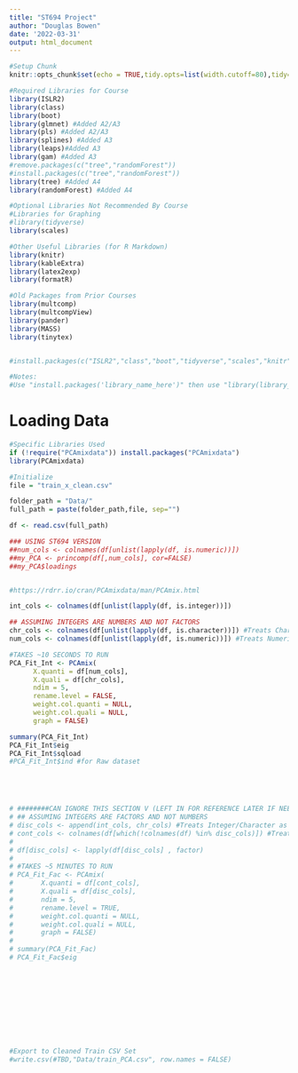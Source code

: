 ```yaml
---
title: "ST694 Project"
author: "Douglas Bowen"
date: '2022-03-31'
output: html_document
---
```


```r
#Setup Chunk
knitr::opts_chunk$set(echo = TRUE,tidy.opts=list(width.cutoff=80),tidy=TRUE)

#Required Libraries for Course
library(ISLR2)
library(class)
library(boot)
library(glmnet) #Added A2/A3
library(pls) #Added A2/A3
library(splines) #Added A3
library(leaps)#Added A3
library(gam) #Added A3
#remove.packages(c("tree","randomForest"))
#install.packages(c("tree","randomForest"))
library(tree) #Added A4
library(randomForest) #Added A4

#Optional Libraries Not Recommended By Course
#Libraries for Graphing
#library(tidyverse)
library(scales)

#Other Useful Libraries (for R Markdown)
library(knitr)
library(kableExtra)
library(latex2exp)
library(formatR)

#Old Packages from Prior Courses
library(multcomp)
library(multcompView)
library(pander)
library(MASS)
library(tinytex)


#install.packages(c("ISLR2","class","boot","tidyverse","scales","knitr","kableExtra","latex2exp","multcomp","multcompview","pander","MASS","gridExtra","leaps","bestglm","corrplot"))

#Notes:
#Use "install.packages('library_name_here')" then use "library(library_name_here)"
```

# Loading Data

```r
#Specific Libraries Used
if (!require("PCAmixdata")) install.packages("PCAmixdata")
library(PCAmixdata)

#Initialize
file = "train_x_clean.csv"

folder_path = "Data/"
full_path = paste(folder_path,file, sep="")

df <- read.csv(full_path)

### USING ST694 VERSION
##num_cols <- colnames(df[unlist(lapply(df, is.numeric))])
##my_PCA <- princomp(df[,num_cols], cor=FALSE)
##my_PCA$loadings


#https://rdrr.io/cran/PCAmixdata/man/PCAmix.html

int_cols <- colnames(df[unlist(lapply(df, is.integer))])

## ASSUMING INTEGERS ARE NUMBERS AND NOT FACTORS
chr_cols <- colnames(df[unlist(lapply(df, is.character))]) #Treats Character as Discrete
num_cols <- colnames(df[unlist(lapply(df, is.numeric))]) #Treats Numeric/Integer as Continuous

#TAKES ~10 SECONDS TO RUN
PCA_Fit_Int <- PCAmix(
      X.quanti = df[num_cols],
      X.quali = df[chr_cols],
      ndim = 5,
      rename.level = FALSE,
      weight.col.quanti = NULL,
      weight.col.quali = NULL,
      graph = FALSE)

summary(PCA_Fit_Int)
PCA_Fit_Int$eig
PCA_Fit_Int$sqload
#PCA_Fit_Int$ind #for Raw dataset





# ########CAN IGNORE THIS SECTION V (LEFT IN FOR REFERENCE LATER IF NEEDED)
# ## ASSUMING INTEGERS ARE FACTORS AND NOT NUMBERS
# disc_cols <- append(int_cols, chr_cols) #Treats Integer/Character as Discrete/Factor
# cont_cols <- colnames(df[which(!colnames(df) %in% disc_cols)]) #Treats Numeric as Continuous
# 
# df[disc_cols] <- lapply(df[disc_cols] , factor)
# 
# #TAKES ~5 MINUTES TO RUN
# PCA_Fit_Fac <- PCAmix(
#       X.quanti = df[cont_cols],
#       X.quali = df[disc_cols],
#       ndim = 5,
#       rename.level = TRUE,
#       weight.col.quanti = NULL,
#       weight.col.quali = NULL,
#       graph = FALSE)
# 
# summary(PCA_Fit_Fac)
# PCA_Fit_Fac$eig











#Export to Cleaned Train CSV Set
#write.csv(#TBD,"Data/train_PCA.csv", row.names = FALSE)

```





















